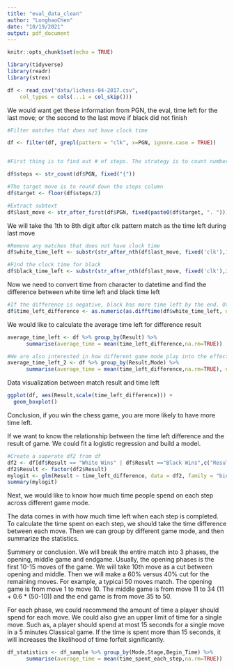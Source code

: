 ```yaml
---
title: "eval_data_clean"
author: "LonghaoChen"
date: "10/19/2021"
output: pdf_document
---
```


```r
knitr::opts_chunk$set(echo = TRUE)
```

```r
library(tidyverse)
library(readr)
library(strex)
```

```r
df <- read_csv("data/lichess-04-2017.csv", 
    col_types = cols(...1 = col_skip()))

```
We would want get these information from PGN, the eval, time left for the last move; or the second to the last move if black did not finish
```r

#Filter matches that does not have clock time

df <- filter(df, grepl(pattern = "clk", x=PGN, ignore.case = TRUE))


#First thing is to find out # of steps. The strategy is to count number of curly brackets and convert to steps

df$steps <- str_count(df$PGN, fixed("{"))

#The target move is to round down the steps column
df$target <- floor(df$steps/2)

#Extract subtext
df$last_move <- str_after_first(df$PGN, fixed(paste0(df$target, ". ")))
```



We will take the 1th to 8th digit after clk pattern match as the time left during last move
```r
#Remove any matches that does not have clock time
df$white_time_left <- substr(str_after_nth(df$last_move, fixed('clk'),1),1,8)
```

```r
#Find the clock time for black
df$black_time_left <- substr(str_after_nth(df$last_move, fixed('clk'),2),1,8)
```

Now we need to convert time from character to datetime and find the difference between white time left and black time left

```r
#If the difference is negative, black has more time left by the end. Otherwise, white has more time left by the end of the game.
df$time_left_difference <- as.numeric(as.difftime(df$white_time_left, units = "secs")) - as.numeric(as.difftime(df$black_time_left, units = "secs"))
```

We would like to calculate the average time left for difference result
```r
average_time_left <- df %>% group_by(Result) %>%
      summarise(average_time = mean(time_left_difference,na.rm=TRUE))

#We are also interested in how different game mode play into the effect of time
average_time_left_2 <- df %>% group_by(Result,Mode) %>%
      summarise(average_time = mean(time_left_difference,na.rm=TRUE), number_match = n())
```




Data visualization between match result and time left
```r
ggplot(df, aes(Result,scale(time_left_difference))) +
  geom_boxplot()

```

Conclusion, if you win the chess game, you are more likely to have more time left.

If we want to know the relationship between the time left difference and the result of game. We could fit a logistic regression and build a model.

```r
#Create a saperate df2 from df
df2 <- df[df$Result == "White Wins" | df$Result =="Black Wins",c("Result","time_left_difference")]
df2$Result <- factor(df2$Result)
mylogit <- glm(Result ~ time_left_difference, data = df2, family = "binomial")
summary(mylogit)
```


Next, we would like to know how much time people spend on each step across different game mode.

The data comes in with how much time left when each step is completed. To calculate the time spent on each step, we should take the time difference between each move. Then we can group by different game mode, and then summarize the statistics.

Summery or conclusion. We will break the entire match into 3 phases, the opening, middle game and endgame. Usually, the opening phases is the first 10-15 moves of the game. We will take 10th move as a cut between opening and middle. Then we will make a 60% versus 40% cut for the remaining moves. For example, a typical 50 moves match. The opening game is from move 1 to move 10. The middle game is from move 11 to 34 (11 + 0.6 * (50-10)) and the end game is from move 35 to 50.

For each phase, we could recommend the amount of time a player should spend for each move. We could also give an upper limit of time for a single move. Such as, a player should spend at most 15 seconds for a single move in a 5 minutes Classical game. If the time is spent more than 15 seconds, it will increases the likelihood of time forfeit significantly.
```r
df_statistics <- df_sample %>% group_by(Mode,Stage,Begin_Time) %>%
      summarise(average_time = mean(time_spent_each_step,na.rm=TRUE))
```




